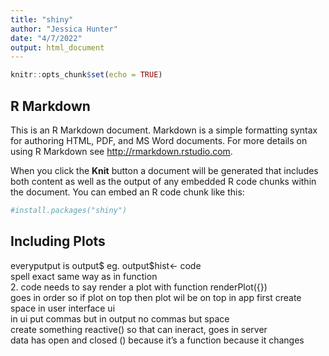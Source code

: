 ```yaml
---
title: "shiny"
author: "Jessica Hunter"
date: "4/7/2022"
output: html_document
---
```


```r
knitr::opts_chunk$set(echo = TRUE)
```

## R Markdown

This is an R Markdown document. Markdown is a simple formatting syntax for authoring HTML, PDF, and MS Word documents. For more details on using R Markdown see <http://rmarkdown.rstudio.com>.

When you click the **Knit** button a document will be generated that includes both content as well as the output of any embedded R code chunks within the document. You can embed an R code chunk like this:

```r
#install.packages("shiny")
```

## Including Plots
everyputput is output$
eg. output$hist<- code  
spell exact same way as in function  
2. code needs to say render a plot with function renderPlot({})  
goes in order so if plot on top then plot wil be on top in app
first create space in user interface ui  
in ui put commas but in output no commas but space  
create something reactive() so that can ineract, goes in server  
data has open and closed () because it's a function because it changes  


